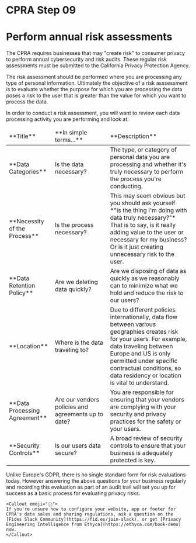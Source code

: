 
# CPRA Step 09
# Perform annual risk assessments

The CPRA requires businesses that may "create risk" to consumer privacy to perform annual cybersecurity and risk audits. These regular risk assessments must be submitted to the California Privacy Protection Agency. 

The risk assessment should be performed where you are processing any type of personal information. Ultimately the objective of a risk asssessment is to evaluate whether the purpose for which you are processing the data poses a risk to the user that is greater than the value for which you want to process the data. 

In order to conduct a risk assessment, you will want to review each data processing activity you are performing and look at:

<table>
    <thead>
        <tr>
            <td width="25%">**Title**</td>
            <td width="30%">**In simple terms...**</td>
            <td width="45%">**Description**</td>
        </tr>
    </thead>
    <tbody>
        <tr>
            <td>**Data Categories**</td>
            <td>Is the data necessary?</td>
            <td>The type, or category of personal data you are processing and whether it's truly necessary to perform the process you're conducting.</td>
        </tr>
         <tr>
            <td>**Necessity of the Process**</td>
            <td>Is the process necessary?</td>
            <td>This may seem obvious but you should ask yourself *"is the thing I'm doing with data truly necessary?"* That is to say, is it really adding value to the user or necessary for my business? Or is it just creating unnecessary risk to the user.</td>
        </tr>
         <tr>
            <td>**Data Retention Policy**</td>
            <td>Are we deleting data quickly?</td>
            <td>Are we disposing of data as quickly as we reasonably can to minimize what we hold and reduce the risk to our users? </td>
        </tr>
        <tr>
            <td>**Location**</td>
            <td>Where is the data traveling to?</td>
            <td>Due to different policies internationally, data flow between various geographies creates risk for your users. For example, data traveling between Europe and US is only permitted under specific contractual conditions, so data residency or location is vital to understand.</td>
        </tr>
        <tr>
            <td>**Data Processing Agreement**</td>
            <td>Are our vendors policies and agreements up to date?</td>
            <td>You are responsible for ensuring that your vendors are complying with your security and privacy practices for the safety or your users.</td>
        </tr>
        <tr>
            <td>**Security Controls**</td>
            <td>Is our users data secure?</td>
            <td>A broad review of security controls to ensure that your business is adequately protected is key.</td>
        </tr>
    </tbody>
</table>

Unlike Europe's GDPR, there is no single standard form for risk evaluations today. However answering the above questions for your business regularly and recording this evaluation as part of an audit trail will set you up for success as a basic process for evaluating privacy risks.
    
    <Callout emoji="ⓘ">
    If you're unsure how to configure your website, app or footer for CPRA's data sales and sharing regulations, ask a question on the [Fides Slack Community](https://fid.es/join-slack), or get [Privacy Engineering Intelligence from Ethyca](https://ethyca.com/book-demo) now.
    </Callout>